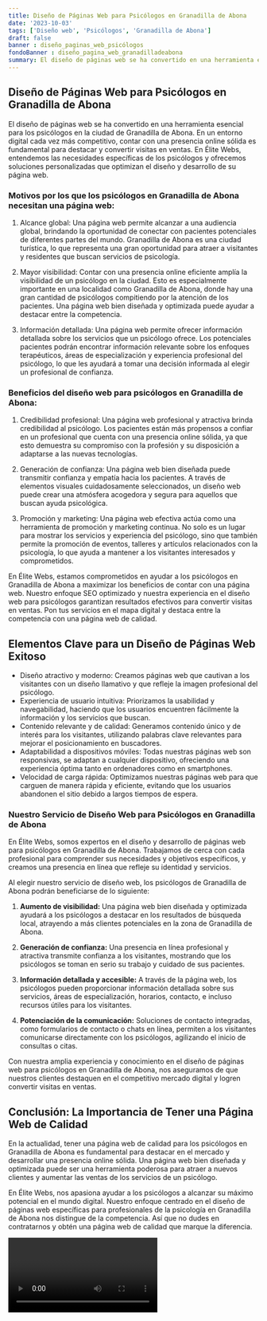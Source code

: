```yaml
---
title: Diseño de Páginas Web para Psicólogos en Granadilla de Abona
date: '2023-10-03'
tags: ['Diseño web', 'Psicólogos', 'Granadilla de Abona']
draft: false
banner : diseño_paginas_web_psicólogos
fondoBanner : diseño_pagina_web_granadilladeabona
summary: El diseño de páginas web se ha convertido en una herramienta esencial para los psicólogos en la ciudad de Granadilla de Abona. En un entorno digital cada vez más competitivo, contar con una presencia online sólida es fundamental para destacar y convertir visitas en ventas. En Élite Webs, entendemos las necesidades específicas de los psicólogos y ofrecemos soluciones personalizadas que optimizan el diseño y desarrollo de su página web.
---
```


## Diseño de Páginas Web para Psicólogos en Granadilla de Abona

El diseño de páginas web se ha convertido en una herramienta esencial para los psicólogos en la ciudad de Granadilla de Abona. En un entorno digital cada vez más competitivo, contar con una presencia online sólida es fundamental para destacar y convertir visitas en ventas. En Élite Webs, entendemos las necesidades específicas de los psicólogos y ofrecemos soluciones personalizadas que optimizan el diseño y desarrollo de su página web.

### Motivos por los que los psicólogos en Granadilla de Abona necesitan una página web:

1. Alcance global: Una página web permite alcanzar a una audiencia global, brindando la oportunidad de conectar con pacientes potenciales de diferentes partes del mundo. Granadilla de Abona es una ciudad turística, lo que representa una gran oportunidad para atraer a visitantes y residentes que buscan servicios de psicología.

2. Mayor visibilidad: Contar con una presencia online eficiente amplía la visibilidad de un psicólogo en la ciudad. Esto es especialmente importante en una localidad como Granadilla de Abona, donde hay una gran cantidad de psicólogos compitiendo por la atención de los pacientes. Una página web bien diseñada y optimizada puede ayudar a destacar entre la competencia.

3. Información detallada: Una página web permite ofrecer información detallada sobre los servicios que un psicólogo ofrece. Los potenciales pacientes podrán encontrar información relevante sobre los enfoques terapéuticos, áreas de especialización y experiencia profesional del psicólogo, lo que les ayudará a tomar una decisión informada al elegir un profesional de confianza.

### Beneficios del diseño web para psicólogos en Granadilla de Abona:

1. Credibilidad profesional: Una página web profesional y atractiva brinda credibilidad al psicólogo. Los pacientes están más propensos a confiar en un profesional que cuenta con una presencia online sólida, ya que esto demuestra su compromiso con la profesión y su disposición a adaptarse a las nuevas tecnologías.

2. Generación de confianza: Una página web bien diseñada puede transmitir confianza y empatía hacia los pacientes. A través de elementos visuales cuidadosamente seleccionados, un diseño web puede crear una atmósfera acogedora y segura para aquellos que buscan ayuda psicológica.

3. Promoción y marketing: Una página web efectiva actúa como una herramienta de promoción y marketing continua. No solo es un lugar para mostrar los servicios y experiencia del psicólogo, sino que también permite la promoción de eventos, talleres y artículos relacionados con la psicología, lo que ayuda a mantener a los visitantes interesados y comprometidos.

En Élite Webs, estamos comprometidos en ayudar a los psicólogos en Granadilla de Abona a maximizar los beneficios de contar con una página web. Nuestro enfoque SEO optimizado y nuestra experiencia en el diseño web para psicólogos garantizan resultados efectivos para convertir visitas en ventas. Pon tus servicios en el mapa digital y destaca entre la competencia con una página web de calidad.

<GifSeo />

<Cta />

## Elementos Clave para un Diseño de Páginas Web Exitoso

- Diseño atractivo y moderno: Creamos páginas web que cautivan a los visitantes con un diseño llamativo y que refleje la imagen profesional del psicólogo.
- Experiencia de usuario intuitiva: Priorizamos la usabilidad y navegabilidad, haciendo que los usuarios encuentren fácilmente la información y los servicios que buscan.
- Contenido relevante y de calidad: Generamos contenido único y de interés para los visitantes, utilizando palabras clave relevantes para mejorar el posicionamiento en buscadores.
- Adaptabilidad a dispositivos móviles: Todas nuestras páginas web son responsivas, se adaptan a cualquier dispositivo, ofreciendo una experiencia óptima tanto en ordenadores como en smartphones.
- Velocidad de carga rápida: Optimizamos nuestras páginas web para que carguen de manera rápida y eficiente, evitando que los usuarios abandonen el sitio debido a largos tiempos de espera.

### Nuestro Servicio de Diseño Web para Psicólogos en Granadilla de Abona

En Élite Webs, somos expertos en el diseño y desarrollo de páginas web para psicólogos en Granadilla de Abona. Trabajamos de cerca con cada profesional para comprender sus necesidades y objetivos específicos, y creamos una presencia en línea que refleje su identidad y servicios.

Al elegir nuestro servicio de diseño web, los psicólogos de Granadilla de Abona podrán beneficiarse de lo siguiente:

1. **Aumento de visibilidad:** Una página web bien diseñada y optimizada ayudará a los psicólogos a destacar en los resultados de búsqueda local, atrayendo a más clientes potenciales en la zona de Granadilla de Abona.

2. **Generación de confianza:** Una presencia en línea profesional y atractiva transmite confianza a los visitantes, mostrando que los psicólogos se toman en serio su trabajo y cuidado de sus pacientes.

3. **Información detallada y accesible:** A través de la página web, los psicólogos pueden proporcionar información detallada sobre sus servicios, áreas de especialización, horarios, contacto, e incluso recursos útiles para los visitantes.

4. **Potenciación de la comunicación:** Soluciones de contacto integradas, como formularios de contacto o chats en línea, permiten a los visitantes comunicarse directamente con los psicólogos, agilizando el inicio de consultas o citas.

Con nuestra amplia experiencia y conocimiento en el diseño de páginas web para psicólogos en Granadilla de Abona, nos aseguramos de que nuestros clientes destaquen en el competitivo mercado digital y logren convertir visitas en ventas.

## Conclusión: La Importancia de Tener una Página Web de Calidad

En la actualidad, tener una página web de calidad para los psicólogos en Granadilla de Abona es fundamental para destacar en el mercado y desarrollar una presencia online sólida. Una página web bien diseñada y optimizada puede ser una herramienta poderosa para atraer a nuevos clientes y aumentar las ventas de los servicios de un psicólogo.

En Élite Webs, nos apasiona ayudar a los psicólogos a alcanzar su máximo potencial en el mundo digital. Nuestro enfoque centrado en el diseño de páginas web específicas para profesionales de la psicología en Granadilla de Abona nos distingue de la competencia. Así que no dudes en contratarnos y obtén una página web de calidad que marque la diferencia.

<Video />

<CtaBot job='Psicólogos' city='Granadilla de Abona'/>

<Gmaps query='Granadilla de Abona+españa+maps' />